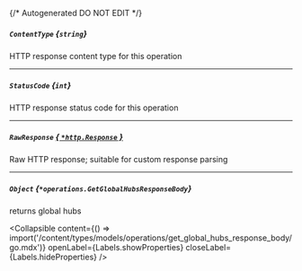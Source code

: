 {/* Autogenerated DO NOT EDIT  */}

##### `ContentType` *{`string`}*
HTTP response content type for this operation

---
##### `StatusCode` *{`int`}*
HTTP response status code for this operation

---
##### `RawResponse` [*{ `*http.Response` }*](https://pkg.go.dev/net/http#Response)
Raw HTTP response; suitable for custom response parsing

---
##### `Object` *{`*operations.GetGlobalHubsResponseBody`}*
returns global hubs

<Collapsible content={() => import('/content/types/models/operations/get_global_hubs_response_body/go.mdx')} openLabel={Labels.showProperties} closeLabel={Labels.hideProperties} />



